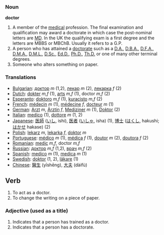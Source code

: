 === Noun ===

'''doctor'''

#A member of the [[medicine|medical]] profession. The final examination and qualification may award a doctorate in which case the post-nominal letters are [[MD]].  In the UK the qualifying exam is a first degree and the letters are MBBS or MBChB. Usually it refers to a G.P.
#A person who has attained a [[doctorate]] such as a [[D.A.]], [[D.B.A.]], [[D.F.A.]], [[D.M.A.]], [[D.M.L.]], [[D.Sc.]], [[Ed.D.]], [[Ph.D.]], [[Th.D.]] or one of many other terminal degrees.
#Someone who alters something on paper.

=== Translations ===
*[[Bulgarian]]: [[доктор]] ''m'' (1,2), [[лекар]] ''m'' (2), [[лекарка]] ''f'' (2)
*[[Dutch]]: [[dokter]] ''m,f'' (1), [[arts]] ''m,f'' (1), doctor ''m,f'' (2)
*[[Esperanto]]: [[doktoro]] ''m,f'' (1), [[kuracisto]] ''m,f'' (2)
*[[French]]: [[médecin]] ''m'' (1), [[médecine]] ''f'', [[docteur]] ''m'' (1)
*[[German]]: [[Arzt]] ''m'', [[Ärztin]] ''f'', [[Mediziner]] ''m'' (1), [[Doktor]]     (2)
*[[Italian]]: [[medico]] (1), [[dottore]] ''m'' (1, 2)
*[[Japanese]]: [[医師]] ([[いし]], ishi), [[医者]] ([[いしゃ]], isha) (1), [[博士]] ([[はくし]], hakushi; [[はかせ]] hakase) (2)
*[[Polish]]: [[lekarz]] ''m'', [[lekarka]] ''f'', [[doktor]] ''m''
*[[Portuguese]]: [[médico]] ''m'' (1), [[médica]] ''f'' (1), [[doutor]] ''m'' (2), [[doutora]] ''f'' (2)
*[[Romanian]]: [[medic]] ''m,f'', doctor ''m,f''
*[[Russian]]: [[доктор]] ''m,f'' (1,2), [[врач]] ''m,f'' (2)
*[[Spanish]]: [[medico]] ''m'' (1), [[medica]] ''m'' (1)
*[[Swedish]]: [[doktor]] (1, 2), [[läkare]] (1)
*[[Chinese]]: [[醫生]] (yīshēng), [[大夫]] (dàifù)

==Verb==

#To act as a doctor.
#To change the writing on a piece of paper.

===Adjective (used as a title)===

#Indicates that a person has trained as a doctor.
#Indicates that a person has a doctorate.